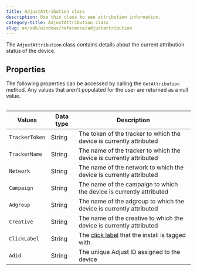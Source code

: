 ```yaml
---
title: AdjustAttribution class
description: Use this class to see attribution information.
category-title: AdjustAttribution class
slug: en/sdk/windows/reference/adjustattribution
---
```



The `AdjustAttribution` class contains details about the current attribution status of the device.

## Properties

The following properties can be accessed by calling the `GetAttribution` method. Any values that aren't populated for the user are returned as a null value.

<Table>

| Values         | Data type | Description                                                                                        |
| -------------- | --------- | -------------------------------------------------------------------------------------------------- |
| `TrackerToken` | String    | The token of the tracker to which the device is currently attributed                               |
| `TrackerName`  | String    | The name of the tracker to which the device is currently attributed                                |
| `Network`      | String    | The name of the network to which the device is currently attributed                                |
| `Campaign`     | String    | The name of the campaign to which the device is currently attributed                               |
| `Adgroup`      | String    | The name of the adgroup to which the device is currently attributed                                |
| `Creative`     | String    | The name of the creative to which the device is currently attributed                               |
| `ClickLabel`   | String    | The [click label](https://help.adjust.com/en/article/user-rewards) that the install is tagged with |
| `Adid`         | String    | The unique Adjust ID assigned to the device                                                        |

</Table>
